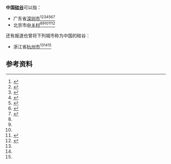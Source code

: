 '''中国[[硅谷|硅谷]]'''可以指：

* 广东省[[深圳市|深圳市]]<ref>{{Cite web|title=CNN：中国“硅谷”的惊人崛起|url=https://www.guancha.cn/industry-science/2018_11_23_480836.shtml?s=zwyxgtjbt|accessdate=2020-06-14|author=徐蕾|date=|format=|work=|publisher=观察者网|language=}}</ref><ref>{{Cite web|title=Inside China's Silicon Valley: From copycats to innovation|url=https://www.cnn.com/2018/11/22/tech/china-tech-innovation-shenzhen/index.html|accessdate=2020-06-14|author=Matt Rivers|date=|last=|first=|format=|work=|publisher=美国有线电视新闻网（CNN）|language=|archive-date=2019-08-09|archive-url=https://web.archive.org/web/20190809222814/https://www.cnn.com/2018/11/22/tech/china-tech-innovation-shenzhen/index.html|dead-url=no}}</ref><ref name=":0">{{Cite web|title=争夺“中国硅谷”|url=http://www.xinhuanet.com//fortune/2017-04/20/c_129557023.htm|accessdate=2020-06-14|author=|date=|format=|work=|publisher=价值线（Value Line）|agency=新华网|language=|archive-date=2020-06-14|archive-url=https://web.archive.org/web/20200614025342/http://www.xinhuanet.com//fortune/2017-04/20/c_129557023.htm|dead-url=no}}</ref><ref>{{Cite web|title=人民日报人民时评：深化改革，跑出创新“加速度”|url=http://opinion.people.com.cn/n1/2018/0522/c1003-30004051.html|accessdate=2020-06-14|author=陈凌|date=|format=|work=|publisher=人民网|language=|archive-date=2020-06-15|archive-url=https://web.archive.org/web/20200615121127/http://opinion.people.com.cn/n1/2018/0522/c1003-30004051.html|dead-url=no}}</ref><ref name=":2">{{Cite web|title=“中国硅谷”之争进入白热化，一场科技风暴正在酝酿|url=http://www.cbdio.com/BigData/2018-11/22/content_5925813.htm|accessdate=2020-07-21|author=|date=|format=|work=|publisher=中国大数据产业观察|language=|archive-date=2020-07-21|archive-url=https://web.archive.org/web/20200721071614/http://www.cbdio.com/BigData/2018-11/22/content_5925813.htm|dead-url=no}}</ref><ref>{{Cite web|title=北京大力打造中国的硅谷深圳|url=https://www.rfi.fr/cn/中国/20190909-北京大力打造中国的硅谷深圳|accessdate=2020-07-21|author=罗拉|date=2019-09-09|format=|work=|publisher=RFI - 法国国际广播电台|language=zh-Hans|archive-date=2020-07-21|archive-url=https://web.archive.org/web/20200721073220/https://www.rfi.fr/cn/%E4%B8%AD%E5%9B%BD/20190909-%E5%8C%97%E4%BA%AC%E5%A4%A7%E5%8A%9B%E6%89%93%E9%80%A0%E4%B8%AD%E5%9B%BD%E7%9A%84%E7%A1%85%E8%B0%B7%E6%B7%B1%E5%9C%B3|dead-url=no}}</ref><ref name=":3">{{Cite web|title=中国硅谷之争：马化腾为深圳站台 雷军“骑墙”|url=https://www.yicai.com/news/5240342.html|accessdate=2020-07-21|author=王思琪，江旋，关健|date=|format=|work=|publisher=第一财经|language=|archive-date=2020-07-21|archive-url=https://web.archive.org/web/20200721084225/https://www.yicai.com/news/5240342.html|dead-url=no}}</ref>
* 北京市[[中关村|中关村]]<ref name=":0" /><ref name=":2" /><ref name=":3" /><ref name=":1">{{Cite web|title=北京中关村与上地 “中国硅谷”正在成长|url=http://tech.163.com/16/0321/05/BILIL5M4000915BF.html|accessdate=2020-07-21|author=|date=2016-03-21|last=|format=|work=|publisher=《北京晨报》|agency=网易|language=|archive-date=2020-07-21|archive-url=https://web.archive.org/web/20200721070958/http://tech.163.com/16/0321/05/BILIL5M4000915BF.html|dead-url=no}}</ref><ref>{{Cite web|title=“中国硅谷”中关村按下重大项目科研“提速键”|url=http://www.bj.chinanews.com/news/2020/0408/76799.html|accessdate=2020-07-21|author=|date=|format=|work=|publisher=中新社北京分社|language=|archive-date=2020-07-21|archive-url=https://web.archive.org/web/20200721101007/http://www.bj.chinanews.com/news/2020/0408/76799.html|dead-url=no}}</ref>
还有报道也曾将下列城市称为中国的硅谷：

* 浙江省[[杭州市|杭州市]]<ref name=":0" /><ref name=":2" /><ref name=":3" />

== 参考资料 ==
{{reflist|2}}

{{Disambig|中国硅谷|cat=四字譯名消歧義}}